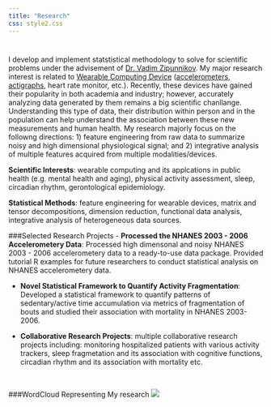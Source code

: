 ```yaml
---
title: "Research"
css: style2.css
---
```

<script>
  (function(i,s,o,g,r,a,m){i['GoogleAnalyticsObject']=r;i[r]=i[r]||function(){
  (i[r].q=i[r].q||[]).push(arguments)},i[r].l=1*new Date();a=s.createElement(o),
  m=s.getElementsByTagName(o)[0];a.async=1;a.src=g;m.parentNode.insertBefore(a,m)
  })(window,document,'script','https://www.google-analytics.com/analytics.js','ga');

  ga('create', 'UA-99094202-1', 'auto');
  ga('send', 'pageview');

</script>
#

#

I develop and implement statstistical methodology to solve for scientific problems under the advisement of [Dr. Vadim Zipunnikov](http://www.biostat.jhsph.edu/~vzipunni/). My major research interest is related to [Wearable Computing Device](http://www.smart-stats.org/content/wearable-computing-accelerometers-heart-monitors-actigraphs) ([accelerometers](https://en.wikipedia.org/wiki/Accelerometer), [actigraphs](https://en.wikipedia.org/wiki/Actigraphy), heart rate monitor, etc.). Recently, these devices have gained their popularity in both academia and industry; however, accurately analyzing data generated by them remains a big scientific chanllange. Understanding this type of data, their distribution within person and in the population can help understand the association between these new measurements and human health. My research majorly focus on the followng directions: 1) feature engineering from raw data to summarize noisy and high dimensional physiological signal; and 2) integrative analysis of multiple features acquired from multiple modalities/devices. 

__Scientific Interests__: wearable computing and its applcations in public health (e.g. mental health and aging), physical activity assessment, sleep, circadian rhythm, gerontological epidemiology.

__Statistical Methods__: feature engineering for wearable devices, matrix and tensor decompositions, dimension reduction, functional data analysis, integrative analysis of heterogeneous data sources.

###Selected Research Projects
- __Processed the NHANES 2003 - 2006 Accelerometery Data__: Processed high dimensonal and noisy NHANES 2003 - 2006 accelerometery data to a ready-to-use data package. Provided tutorial R examples for future researchers to conduct statistical analysis on NHANES accelerometery data. 

- __Novel Statistical Framework to Quantify Activity Fragmentation__: Developed a statistical framework to quantify patterns of sedentary/active time accumulation via metrics of fragmentation of bouts and studied their association with mortality in NHANES 2003-2006.

- __Collaborative Research Projects__: multiple collaborative research projects including: monitoring hospitalized patients with various activity trackers, sleep fragmetation and its association with cognitive functions, circadian rhythm and its association with mortality etc. 

<br>

###WordCloud Representing My research
![](./files/wordcloud.png)



